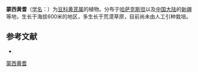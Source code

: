 {{Speciesbox
| name = 蒙西黄耆
| status = 
| status_system = 
| image =
| genus = Astragalus
| species = steinbergianus
| authority = Sumn.
}}

'''蒙西黄耆'''（[[学名|学名]]：{{lang|la|''Astragalus steinbergianus''}}）为[[豆科|豆科]][[黄芪属|黄芪属]]的植物。分布于[[哈萨克斯坦|哈萨克斯坦]]以及[[中国大陆|中国大陆]]的[[新疆|新疆]]等地，生长于海拔600米的地区，多生长于荒漠草原，目前尚未由人工引种栽培。

== 参考文献 ==
<div class="references-small">
* {{cite web| url =http://www.bioinfo.cn/db05/KmzwSpecies.php?action=view&id=15811| title =蒙西黄耆| work =《中国高等植物数据库全库》| publisher =中国科学院微生物研究所| author =昆明植物研究所| accessdate =2009-02-25| deadurl =yes| archiveurl =https://web.archive.org/web/20160305064821/http://www.bioinfo.cn/db05/KmzwSpecies.php?action=view&id=15811| archivedate =2016-03-05}}
</div>
{{Taxonbar|from=Q15228127}}

[[Category:黄芪属|蒙西黄耆]]


{{植物小作品}}